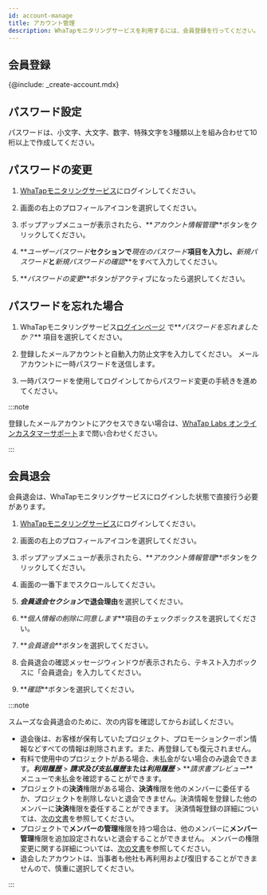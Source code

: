 ```yaml
---
id: account-manage
title: アカウント管理
description: WhaTapモニタリングサービスを利用するには、会員登録を行ってください。
---
```


## 会員登録

{@include: _create-account.mdx}

## パスワード設定

パスワードは、小文字、大文字、数字、特殊文字を3種類以上を組み合わせて10桁以上で作成してください。

## パスワードの変更

1.  [WhaTapモニタリングサービス](https://service.whatap.io)にログインしてください。

2.  画面の右上のプロフィールアイコンを選択してください。

3.  ポップアップメニューが表示されたら、**_アカウント情報管理_**ボタンをクリックしてください。

4.  **_ユーザーパスワード_**セクションで**_現在のパスワード_**項目を入力し、**_新規パスワード_**と**_新規パスワードの確認_**をすべて入力してください。

5.  **_パスワードの変更_**ボタンがアクティブになったら選択してください。

## パスワードを忘れた場合

1.  WhaTapモニタリングサービス[ログインページ](https://service.whatap.io/account/login) で**_パスワードを忘れましたか？_** 項目を選択してください。 

2.  登録したメールアカウントと自動入力防止文字を入力してください。 メールアカウントに一時パスワードを送信します。 

3.  一時パスワードを使用してログインしてからパスワード変更の手続きを進めてください。

:::note

登録したメールアカウントにアクセスできない場合は、[WhaTap Labs オンラインカスタマーサポート](mailto:support@whatap.io)まで問い合わせください。

:::

## 会員退会

会員退会は、WhaTapモニタリングサービスにログインした状態で直接行う必要があります。

1.  [WhaTapモニタリングサービス](https://service.whatap.io)にログインしてください。

2.  画面の右上のプロフィールアイコンを選択してください。

3.  ポップアップメニューが表示されたら、**_アカウント情報管理_**ボタンをクリックしてください。

4.  画面の一番下までスクロールしてください。

5.  **_会員退会セクション_**で**退会理由**を選択してください。

6.  **_個人情報の削除に同意します_**項目のチェックボックスを選択してください。

7.  **_会員退会_**ボタンを選択してください。

8.  会員退会の確認メッセージウィンドウが表示されたら、テキスト入力ボックスに「会員退会」を入力してください。

9.  **_確認_**ボタンを選択してください。

:::note

スムーズな会員退会のために、次の内容を確認してからお試しください。

-   退会後は、お客様が保有していたプロジェクト、プロモーションクーポン情報などすべての情報は削除されます。また、再登録しても復元されません。
-   有料で使用中のプロジェクトがある場合、未払金がない場合のみ退会できます。**_利用履歴_** > **_請求及び支払履歴_**または**_利用履歴_** > **_請求書プレビュー_**メニューで未払金を確認することができます。
-   プロジェクトの**決済**権限がある場合、**決済**権限を他のメンバーに委任するか、プロジェクトを削除しないと退会できません。決済情報を登録した他のメンバーに**決済**権限を委任することができます。 決済情報登録の詳細については、[次の文書](../management/billing)を参照してください。
-   プロジェクトで**メンバーの管理**権限を持つ場合は、他のメンバーに**メンバー管理**権限を追加設定されないと退会することができません。 メンバーの権限変更に関する詳細については、[次の文書](../project/project-structure#modify-auth)を参照してください。
-   退会したアカウントは、当事者も他社も再利用および復旧することができませんので、慎重に選択してください。

:::
